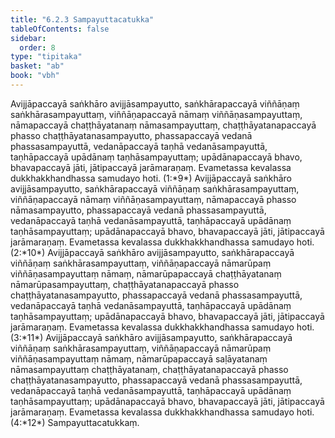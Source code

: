 ```yaml
---
title: "6.2.3 Sampayuttacatukka"
tableOfContents: false
sidebar:
  order: 8
type: "tipitaka"
basket: "ab"
book: "vbh"
---
```



<DynamicBreadcrumb />

<Division number="245" book="vbh">

<Paragraph number="977" book="vbh">
Avijjāpaccayā saṅkhāro avijjāsampayutto, saṅkhārapaccayā viññāṇaṃ saṅkhārasampayuttaṃ, viññāṇapaccayā nāmaṃ viññāṇasampayuttaṃ, nāmapaccayā chaṭṭhāyatanaṃ nāmasampayuttaṃ, chaṭṭhāyatanapaccayā phasso chaṭṭhāyatanasampayutto, phassapaccayā vedanā phassasampayuttā, vedanāpaccayā taṇhā vedanāsampayuttā, taṇhāpaccayā upādānaṃ taṇhāsampayuttaṃ; upādānapaccayā bhavo, bhavapaccayā jāti, jātipaccayā jarāmaraṇaṃ. Evametassa kevalassa dukkhakkhandhassa samudayo hoti. (1:*9*)
</Paragraph>

<Paragraph number="978" book="vbh">
Avijjāpaccayā saṅkhāro avijjāsampayutto, saṅkhārapaccayā viññāṇaṃ saṅkhārasampayuttaṃ, viññāṇapaccayā nāmaṃ viññāṇasampayuttaṃ, nāmapaccayā phasso nāmasampayutto, phassapaccayā vedanā phassasampayuttā, vedanāpaccayā taṇhā vedanāsampayuttā, taṇhāpaccayā upādānaṃ taṇhāsampayuttaṃ; upādānapaccayā bhavo, bhavapaccayā jāti, jātipaccayā jarāmaraṇaṃ. Evametassa kevalassa dukkhakkhandhassa samudayo hoti. (2:*10*)
</Paragraph>

<Paragraph number="979" book="vbh">
Avijjāpaccayā saṅkhāro avijjāsampayutto, saṅkhārapaccayā viññāṇaṃ saṅkhārasampayuttaṃ, viññāṇapaccayā nāmarūpaṃ viññāṇasampayuttaṃ nāmaṃ, nāmarūpapaccayā chaṭṭhāyatanaṃ nāmarūpasampayuttaṃ, chaṭṭhāyatanapaccayā phasso chaṭṭhāyatanasampayutto, phassapaccayā vedanā phassasampayuttā, vedanāpaccayā taṇhā vedanāsampayuttā, taṇhāpaccayā upādānaṃ taṇhāsampayuttaṃ; upādānapaccayā bhavo, bhavapaccayā jāti, jātipaccayā jarāmaraṇaṃ. Evametassa kevalassa dukkhakkhandhassa samudayo hoti. (3:*11*)
</Paragraph>

<Paragraph number="980" book="vbh">
Avijjāpaccayā saṅkhāro avijjāsampayutto, saṅkhārapaccayā viññāṇaṃ saṅkhārasampayuttaṃ, viññāṇapaccayā nāmarūpaṃ viññāṇasampayuttaṃ nāmaṃ, nāmarūpapaccayā saḷāyatanaṃ nāmasampayuttaṃ chaṭṭhāyatanaṃ, chaṭṭhāyatanapaccayā phasso chaṭṭhāyatanasampayutto, phassapaccayā vedanā phassasampayuttā, vedanāpaccayā taṇhā vedanāsampayuttā, taṇhāpaccayā upādānaṃ taṇhāsampayuttaṃ; upādānapaccayā bhavo, bhavapaccayā jāti, jātipaccayā jarāmaraṇaṃ. Evametassa kevalassa dukkhakkhandhassa samudayo hoti. (4:*12*)

</Paragraph>
</Division>

<Paragraph number="981" type="center" book="vbh">
Sampayuttacatukkaṃ.
</Paragraph>